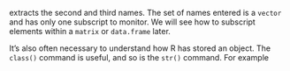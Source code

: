 ﻿extracts the second and third names. The set of names entered is a
`vector` and has only one subscript to monitor. We will see
how to subscript elements within a `matrix` or `data.frame` later.

It’s also often necessary to understand how R has stored an object. The
`class()` command is useful, and so is the `str()` command. For example 

